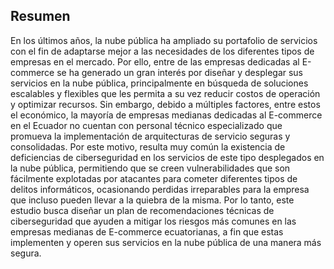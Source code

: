 ## Resumen

En los últimos años, la nube pública ha ampliado su portafolio de servicios con el fin de adaptarse mejor a las
necesidades de los diferentes tipos de empresas en el mercado. Por ello, entre de las empresas dedicadas al E-commerce se ha generado un gran interés por diseñar y desplegar sus servicios en la nube pública, principalmente en búsqueda de soluciones escalables y flexibles que les permita a su vez reducir costos de operación y optimizar recursos. Sin embargo, debido a múltiples factores, entre estos el económico, la mayoría de empresas medianas dedicadas al E-commerce en el Ecuador no cuentan con personal técnico especializado que promueva la implementación
de arquitecturas de servicio seguras y consolidadas. Por este motivo, resulta muy común la existencia de deficiencias de ciberseguridad en los servicios de este tipo desplegados en la nube pública, permitiendo que se creen vulnerabilidades que son fácilmente explotadas por atacantes para cometer diferentes tipos de delitos informáticos, ocasionando perdidas irreparables para la empresa que incluso pueden llevar a la quiebra de
la misma. Por lo tanto, este estudio busca diseñar un plan de recomendaciones técnicas de ciberseguridad que ayuden a mitigar los riesgos más comunes en las empresas medianas de E-commerce ecuatorianas, a fin que estas implementen y operen sus servicios en la nube pública de una manera más segura.

